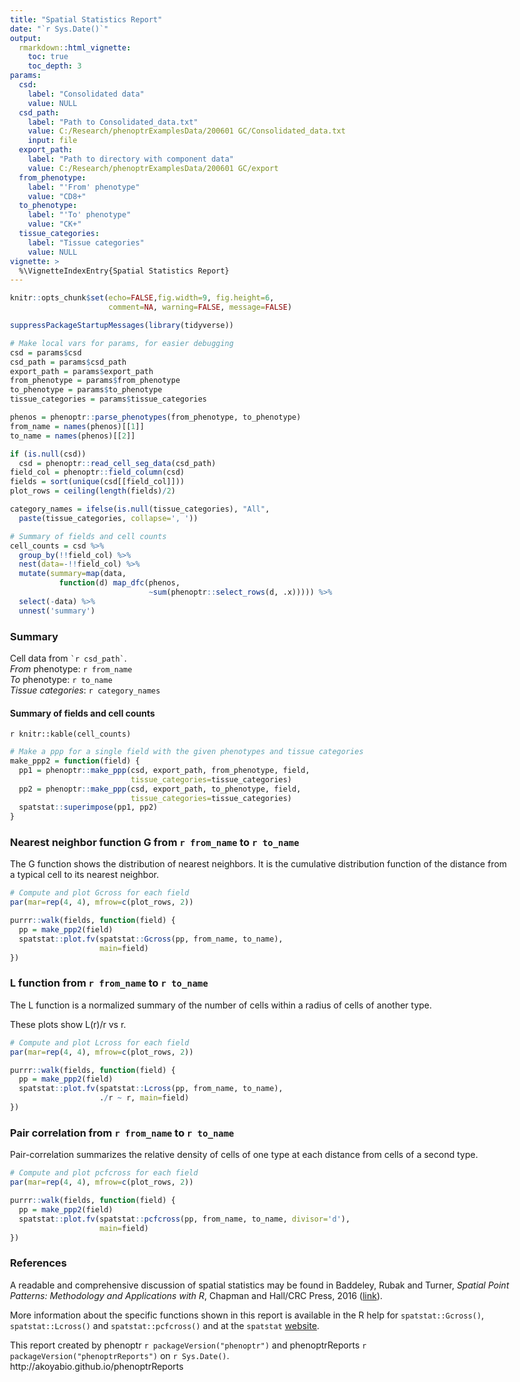 ```yaml
---
title: "Spatial Statistics Report"
date: "`r Sys.Date()`"
output: 
  rmarkdown::html_vignette:
    toc: true
    toc_depth: 3
params:
  csd:
    label: "Consolidated data"
    value: NULL
  csd_path:
    label: "Path to Consolidated_data.txt"
    value: C:/Research/phenoptrExamplesData/200601 GC/Consolidated_data.txt
    input: file
  export_path: 
    label: "Path to directory with component data"
    value: C:/Research/phenoptrExamplesData/200601 GC/export
  from_phenotype:
    label: "'From' phenotype"
    value: "CD8+"
  to_phenotype:
    label: "'To' phenotype"
    value: "CK+"
  tissue_categories:
    label: "Tissue categories"
    value: NULL
vignette: >
  %\VignetteIndexEntry{Spatial Statistics Report}
---
```


<style type="text/css">
body {
    max-width: 800px;
}

table {
    width: auto !important;
    max-width: 100%;
    margin-bottom: 20px;
    margin-left: 0px;
}

img {
  border: none;
}
</style>

```r
knitr::opts_chunk$set(echo=FALSE,fig.width=9, fig.height=6, 
                      comment=NA, warning=FALSE, message=FALSE)

suppressPackageStartupMessages(library(tidyverse))

# Make local vars for params, for easier debugging
csd = params$csd
csd_path = params$csd_path
export_path = params$export_path
from_phenotype = params$from_phenotype
to_phenotype = params$to_phenotype
tissue_categories = params$tissue_categories

phenos = phenoptr::parse_phenotypes(from_phenotype, to_phenotype)
from_name = names(phenos)[[1]]
to_name = names(phenos)[[2]]
```

```r
if (is.null(csd))
  csd = phenoptr::read_cell_seg_data(csd_path)
field_col = phenoptr::field_column(csd)
fields = sort(unique(csd[[field_col]]))
plot_rows = ceiling(length(fields)/2)

category_names = ifelse(is.null(tissue_categories), "All",
  paste(tissue_categories, collapse=', '))

# Summary of fields and cell counts
cell_counts = csd %>% 
  group_by(!!field_col) %>% 
  nest(data=-!!field_col) %>% 
  mutate(summary=map(data, 
           function(d) map_dfc(phenos, 
                               ~sum(phenoptr::select_rows(d, .x))))) %>% 
  select(-data) %>% 
  unnest('summary')
```

### Summary

Cell data from `` `r csd_path` ``.  
_From_ phenotype: `r from_name`  
_To_ phenotype: `r to_name`  
_Tissue categories_: `r category_names`  

#### Summary of fields and cell counts

`r knitr::kable(cell_counts)`

```r
# Make a ppp for a single field with the given phenotypes and tissue categories
make_ppp2 = function(field) {
  pp1 = phenoptr::make_ppp(csd, export_path, from_phenotype, field,
                           tissue_categories=tissue_categories)
  pp2 = phenoptr::make_ppp(csd, export_path, to_phenotype, field,
                           tissue_categories=tissue_categories)
  spatstat::superimpose(pp1, pp2)
}
```

### Nearest neighbor function G from `r from_name` to `r to_name`

The G function shows the distribution of nearest neighbors. 
It is the cumulative distribution function of the distance from
a typical cell to its nearest neighbor.

```r
# Compute and plot Gcross for each field
par(mar=rep(4, 4), mfrow=c(plot_rows, 2))

purrr::walk(fields, function(field) {
  pp = make_ppp2(field)
  spatstat::plot.fv(spatstat::Gcross(pp, from_name, to_name),
                    main=field)
})
```

### L function from `r from_name` to `r to_name`

The L function is a normalized summary of the number of cells within
a radius of cells of another type.

These plots show L(r)/r vs r.

```r
# Compute and plot Lcross for each field
par(mar=rep(4, 4), mfrow=c(plot_rows, 2))

purrr::walk(fields, function(field) {
  pp = make_ppp2(field)
  spatstat::plot.fv(spatstat::Lcross(pp, from_name, to_name),
                    ./r ~ r, main=field)
})
```

### Pair correlation from `r from_name` to `r to_name`

Pair-correlation summarizes the relative density of cells of one type 
at each distance from cells of a second type.

```r
# Compute and plot pcfcross for each field
par(mar=rep(4, 4), mfrow=c(plot_rows, 2))

purrr::walk(fields, function(field) {
  pp = make_ppp2(field)
  spatstat::plot.fv(spatstat::pcfcross(pp, from_name, to_name, divisor='d'),
                    main=field)
})
```

### References

A readable and comprehensive discussion of spatial statistics may
be found in Baddeley, Rubak and Turner, 
_Spatial Point Patterns: Methodology and Applications with R_, 
Chapman and Hall/CRC Press, 2016
([link](http://www.crcpress.com/books/details/9781482210200/)).

More information about the specific functions shown in this report is
available in the R help for `spatstat::Gcross()`, `spatstat::Lcross()`
and `spatstat::pcfcross()` and at the 
`spatstat` [website](https://spatstat.org/).

This report created by phenoptr `r packageVersion("phenoptr")`
and phenoptrReports `r packageVersion("phenoptrReports")` on `r Sys.Date()`.  
http://akoyabio.github.io/phenoptrReports
